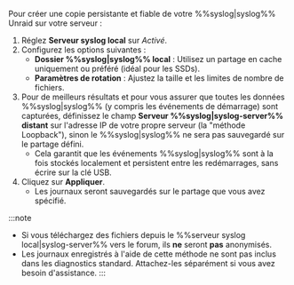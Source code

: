 Pour créer une copie persistante et fiable de votre %%syslog|syslog%% Unraid sur votre serveur :

1. Réglez **Serveur syslog local** sur *Activé*.
2. Configurez les options suivantes :
   - **Dossier %%syslog|syslog%% local** : Utilisez un partage en cache uniquement ou préféré (idéal pour les SSDs).
   - **Paramètres de rotation** : Ajustez la taille et les limites de nombre de fichiers.
3. Pour de meilleurs résultats et pour vous assurer que toutes les données %%syslog|syslog%% (y compris les événements de démarrage) sont capturées, définissez le champ **Serveur %%syslog|syslog-server%% distant** sur l'adresse IP de votre propre serveur (la "méthode Loopback"), sinon le %%syslog|syslog%% ne sera pas sauvegardé sur le partage défini.
   - Cela garantit que les événements %%syslog|syslog%% sont à la fois stockés localement et persistent entre les redémarrages, sans écrire sur la clé USB.
4. Cliquez sur **Appliquer**.
   - Les journaux seront sauvegardés sur le partage que vous avez spécifié.

:::note

- Si vous téléchargez des fichiers depuis le %%serveur syslog local|syslog-server%% vers le forum, ils **ne** seront **pas** anonymisés.
- Les journaux enregistrés à l'aide de cette méthode ne sont pas inclus dans les diagnostics standard. Attachez-les séparément si vous avez besoin d'assistance.
  :::
